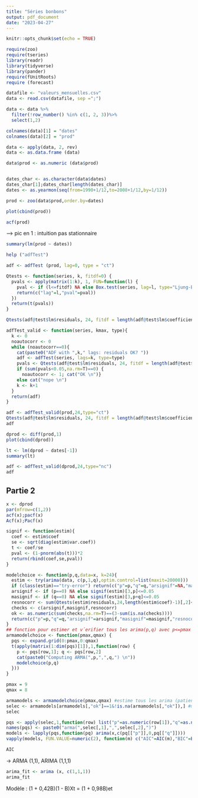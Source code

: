 ```yaml
---
title: "Séries bonbons"
output: pdf_document
date: "2023-04-27"
---
```


```r
knitr::opts_chunk$set(echo = TRUE)
```

```r
require(zoo)
require(tseries)
library(readr)
library(tidyverse)
library(pander)
require(fUnitRoots)
require (forecast)
```

```r
datafile <- "valeurs_mensuelles.csv"
data <- read.csv(datafile, sep =";")

data <- data %>% 
  filter(!row_number() %in% c(1, 2, 3))%>%
  select(1,2)

colnames(data)[1] = "dates"
colnames(data)[2] = "prod"

data <- apply(data, 2, rev)
data <- as.data.frame (data)

data$prod <- as.numeric (data$prod)


dates_char <- as.character(data$dates)
dates_char[1];dates_char[length(dates_char)]
dates <- as.yearmon(seq(from=1990+1/12,to=2008+1/12,by=1/12))

prod <- zoo(data$prod,order.by=dates)

```

```r
plot(cbind(prod))
```
```r
acf(prod)
```
--> pic en 1 : intuition pas stationnaire

```r
summary(lm(prod ~ dates))
```
```r
help ("adfTest")
```

```r
adf <- adfTest (prod, lag=0, type = "ct")
```


```r
Qtests <- function(series, k, fitdf=0) {
  pvals <- apply(matrix(1:k), 1, FUN=function(l) {
    pval <- if (l<=fitdf) NA else Box.test(series, lag=l, type="Ljung-Box", fitdf=fitdf)$p.value
    return(c("lag"=l,"pval"=pval))
  })
  return(t(pvals))
}

Qtests(adf@test$lm$residuals, 24, fitdf = length(adf@test$lm$coefficients))
```

```r
adfTest_valid <- function(series, kmax, type){
  k <- 0
  noautocorr <- 0
  while (noautocorr==0){
    cat(paste0("ADF with ",k," lags: residuals OK? "))
    adf <- adfTest(series, lags=k, type=type)
    pvals <- Qtests(adf@test$lm$residuals, 24, fitdf = length(adf@test$lm$coefficients))[,2]
    if (sum(pvals<0.05,na.rm=T)==0) {
      noautocorr <- 1; cat("OK \n")}
    else cat("nope \n")
    k <- k+1
  }
  return(adf)
}

adf <- adfTest_valid(prod,24,type="ct")
Qtests(adf@test$lm$residuals, 24, fitdf = length(adf@test$lm$coefficients))
adf
```

```r
dprod <- diff(prod,1)
plot(cbind(dprod))
```
```r
lt <- lm(dprod ~ dates[-1])
summary(lt)
```

```r
adf <- adfTest_valid(dprod,24,type="nc")
adf
```
## Partie 2

```r
x <- dprod
par(mfrow=c(1,2))
acf(x);pacf(x)
Acf(x);Pacf(x)
```

```r
signif <- function(estim){
  coef <- estim$coef
  se <- sqrt(diag(estim$var.coef))
  t <- coef/se
  pval <- (1-pnorm(abs(t)))*2
  return(rbind(coef,se,pval))
}

modelchoice <- function(p,q,data=x, k=24){
  estim <- try(arima(data, c(p,1,q),optim.control=list(maxit=20000)))
  if (class(estim)=="try-error") return(c("p"=p,"q"=q,"arsignif"=NA,"masignif"=NA,"resnocorr"=NA, "ok"=NA))
  arsignif <- if (p==0) NA else signif(estim)[3,p]<=0.05
  masignif <- if (q==0) NA else signif(estim)[3,p+q]<=0.05
  resnocorr <- sum(Qtests(estim$residuals,24,length(estim$coef)-1)[,2]<=0.05,na.rm=T)==0
  checks <- c(arsignif,masignif,resnocorr)
  ok <- as.numeric(sum(checks,na.rm=T)==(3-sum(is.na(checks))))
  return(c("p"=p,"q"=q,"arsignif"=arsignif,"masignif"=masignif,"resnocorr"=resnocorr,"ok"=ok))
}
## fonction pour estimer et v´erifier tous les arima(p,q) avec p<=pmax et q<=max
armamodelchoice <- function(pmax,qmax) {
  pqs <- expand.grid(0:pmax,0:qmax) 
  t(apply(matrix(1:dim(pqs)[1]),1,function(row) {
    p <- pqs[row,1]; q <- pqs[row,2]
    cat(paste0("Computing ARMA(",p,",",q,") \n"))
    modelchoice(p,q)
  }))
}

pmax = 9
qmax = 8

armamodels <- armamodelchoice(pmax,qmax) #estime tous les arima (patienter...)
selec <- armamodels[armamodels[,"ok"]==1&!is.na(armamodels[,"ok"]),] #modèles bien ajustés et valides
selec
```

```r
pqs <- apply(selec,1,function(row) list("p"=as.numeric(row[1]),"q"=as.numeric(row[2])))
names(pqs) <- paste0("arma(",selec[,1],",",selec[,2],")")
models <- lapply(pqs,function(pq) arima(x,c(pq[["p"]],0,pq[["q"]])))
vapply(models, FUN.VALUE=numeric(2), function(m) c("AIC"=AIC(m),"BIC"=BIC(m)))

AIC
```

-> ARMA (1,1), ARIMA (1,1,1)

```r
arima_fit <- arima (x, c(1,1,1))
arima_fit
```
Modèle : 
(1 + 0,42B)(1 - B)Xt = (1 + 0,98B)et
